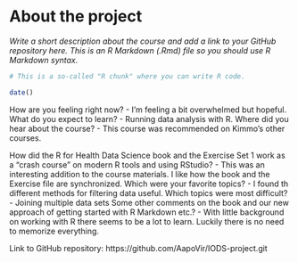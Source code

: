 
# About the project

*Write a short description about the course and add a link to your GitHub repository here. This is an R Markdown (.Rmd) file so you should use R Markdown syntax.*

```r
# This is a so-called "R chunk" where you can write R code.

date()

```
How are you feeling right now? - I'm feeling a bit overwhelmed but hopeful.
What do you expect to learn? - Running data analysis with R.
Where did you hear about the course? - This course was recommended on Kimmo's other courses.

How did the R for Health Data Science book and the Exercise Set 1 work as a "crash course" on modern R tools and using RStudio? - This was an interesting addition to the course materials. I like how the book and the Exercise file are synchronized. 
Which were your favorite topics? - I found th different methods for filtering data useful.
Which topics were most difficult? - Joining multiple data sets
Some other comments on the book and our new approach of getting started with R Markdown etc.? - With little background on working with R there seems to be a lot to learn. Luckily there is no need to memorize everything. 

Link to GitHub repository:
https://github.com/AapoVir/IODS-project.git
